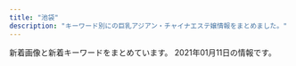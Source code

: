 ```yaml
---
title: "池袋"
description: "キーワード別にの巨乳アジアン・チャイナエステ嬢情報をまとめました。"
---
```


新着画像と新着キーワードをまとめています。
2021年01月11日の情報です。

<DmmAffiliateIns />
<KeywordTable
  shops={
    [
    {
        "station": "JR\u6c60\u888b\u99c5\u6771\u53e3",
        "name": "\u6e80\u8db3\u5802",
        "url": "http://es-manzokudou.com/",
        "img_links": [
            "http://es-manzokudou.com/uploads/c92c85411d427aeda4e82379f413bfc5.jpg",
            "http://es-manzokudou.com/images/index_05.jpg",
            "http://es-manzokudou.com/images/index_13.jpg",
            "http://es-manzokudou.com/uploads/7b043aa15c9a9920550a2b92ec6be546.jpg",
            "http://es-manzokudou.com/uploads/6d01aeb80d9d599f91829439c8d1cce9.jpg",
            "http://es-manzokudou.com/uploads/7284e4ffc051cbb8c074a8c30390ce68.jpg",
            "http://es-manzokudou.com/uploads/62c2e989f1be95fc8e01be85b464d514.jpg",
            "http://es-manzokudou.com/uploads/1e5aff376576a255098bc7597386a028.jpg",
            "http://es-manzokudou.com/images/info_05.png",
            "http://es-manzokudou.com/uploads/848e0db3804d1d3c823537204d67f5aa.jpg",
            "http://es-manzokudou.com/uploads/0b1795e88117182a477ab05f88143541.jpg",
            "http://es-manzokudou.com/images/index_31.jpg",
            "http://es-manzokudou.com/uploads/200f500725d3f15233d981ad9b5e6b9a.jpg",
            "http://es-manzokudou.com/uploads/e0558d7d118d3983ed620237423a6a17.jpg",
            "http://es-manzokudou.com/images/service_10.jpg",
            "http://es-manzokudou.com/uploads/d89fe15ae91cbe6757df76651ba2bafb.jpg",
            "http://es-manzokudou.com/images/service_09.jpg",
            "http://es-manzokudou.com/images/index_30.jpg",
            "http://es-manzokudou.com/images/interior_10.jpg",
            "http://es-manzokudou.com/uploads/59a8a61377564fb64b48427e84e4243f.jpg",
            "http://es-manzokudou.com/images/index_15.jpg",
            "http://es-manzokudou.com/uploads/8ec0af3b4889c07ab76ccbed51b2b813.jpg",
            "http://es-manzokudou.com/uploads/13ab049cc45dea80b43d33b6b7108f00.jpg",
            "http://es-manzokudou.com/uploads/f66d763bd48ac5f51969e4311ac7af5c.jpg",
            "http://es-manzokudou.com/images/info_09.png",
            "http://es-manzokudou.com/images/index_02.jpg",
            "http://es-manzokudou.com/images/link_09.jpg",
            "http://es-manzokudou.com/images/index_07.jpg",
            "http://www.cmfm2.jp/images/over_thumb_l.png",
            "http://es-manzokudou.com/uploads/c7f77c3ead6ef13dab668a39ed78609c.jpg",
            "http://es-manzokudou.com/uploads/88aa8f906b0332cb40ad4429c8e7b758.jpg",
            "http://es-manzokudou.com/images/index_03.jpg",
            "http://es-manzokudou.com/images/index_24.jpg",
            "http://es-manzokudou.com/images/index_21.jpg",
            "http://es-manzokudou.com/images/index_27.jpg",
            "http://es-manzokudou.com/images/index_11.jpg",
            "http://es-manzokudou.com/images/index_28.jpg",
            "http://es-manzokudou.com/images/index_29.jpg",
            "http://es-manzokudou.com/images/index_04.jpg",
            "http://es-manzokudou.com/uploads/0d826c16062de1388c242e2f77eb7cd6.jpg",
            "http://es-manzokudou.com/images/info_02.png",
            "http://es-manzokudou.com/images/index_16.jpg",
            "http://es-manzokudou.com/uploads/efbc511fca65f9baeae51ee52426cc0e.jpg",
            "http://es-manzokudou.com/uploads/4638ddb6f986a671b148647ba616100a.jpg",
            "http://es-manzokudou.com/uploads/209ba11412c2c128b5dfbdb8cfef6faa.jpg",
            "http://es-manzokudou.com/images/index_22.jpg",
            "http://es-manzokudou.com/uploads/9f77b9b12f9cf11fcb013974ba368064.jpg",
            "http://es-manzokudou.com/uploads/ce9c20b274548d8d7fc88ffba3feb6b8.jpg",
            "http://es-manzokudou.com/images/index_17.jpg",
            "http://es-manzokudou.com/images/interior_09.jpg",
            "http://es-manzokudou.com/images/girls_11.jpg",
            "http://es-manzokudou.com/uploads/8a1fb58d0b110680c2356994ca8efb25.jpg",
            "http://es-manzokudou.com/images/girls_09.jpg",
            "http://es-manzokudou.com/uploads/d71f74498ca17396d022ba9a4df966f3.jpg",
            "http://es-manzokudou.com/uploads/0796672f7c59948334658998a3c55cdb.jpg",
            "http://es-manzokudou.com/uploads/6eeb47bf176bb33d310cc4b85e6877cd.jpg",
            "http://es-manzokudou.com/images/index_09.jpg",
            "http://es-manzokudou.com/uploads/e29aa67ee54566513e4e34114bfdc7b9.jpg",
            "http://es-manzokudou.com/images/info_01.png",
            "http://es-manzokudou.com/images/info_07.png",
            "http://es-manzokudou.com/uploads/36735dc9d436a790f344c57635a3a44f.jpg",
            "http://es-manzokudou.com/uploads/4a9bc6863322924a09070162269c7415.jpg",
            "http://es-manzokudou.com/uploads/33e3f16ac4ad0cce4991bcbf73f4ed57.jpg",
            "http://es-manzokudou.com/images/index_14.jpg",
            "http://es-manzokudou.com/uploads/b7f36d45469210b381ecb79a0e05a347.jpg",
            "http://es-manzokudou.com/images/index_08.jpg",
            "http://es-manzokudou.com/uploads/356177edff3d3b7efc4a77022debc8aa.jpg",
            "http://es-manzokudou.com/uploads/d0fdd8f6b16eaf7d5013c7d285fed2e3.jpg",
            "http://es-manzokudou.com/uploads/40fc21d31595f51aaf89793b1f68617b.jpg",
            "http://es-manzokudou.com/uploads/801bf12e5eb5d7775a0d06c4314059a8.jpg",
            "http://es-manzokudou.com/images/index_06.jpg",
            "http://es-manzokudou.com/images/index_19.jpg",
            "http://es-manzokudou.com/uploads/b3126b220ec550d17cf3d4ceaa0d5f91.jpg",
            "http://es-manzokudou.com/images/index_01.jpg",
            "http://es-manzokudou.com/uploads/de54f16df04e0df8ae07ab990b8c9fd2.jpg",
            "http://es-manzokudou.com/uploads/dedff2c11ab7aaa841a9cf2747a8406c.jpg",
            "http://es-manzokudou.com/uploads/da9811a4171f2ec42d7c9a8567e79d8c.jpg",
            "http://es-manzokudou.com/images/index_23.jpg",
            "http://es-manzokudou.com/images/info_04.png",
            "http://es-manzokudou.com/uploads/275d5f397baa63db8424c86d5d6237cf.jpg"
        ],
        "keywords": {
            "87": 8,
            "86": 7,
            "88": 2,
            "C": 10,
            "84": 1,
            "D": 7
        }
    },
    {
        "url": "http://awakoku.net/",
        "img_links": [
            "http://awakoku.net/girls/nagisa2.jpg",
            "http://awakoku.net/girls/kana2.jpg",
            "http://awakoku.net/girls/ami1.jpg",
            "http://awakoku.net/girls/hana2.jpg",
            "http://awakoku.net/girls/hana1.jpg",
            "http://awakoku.net/girls/kana1.jpg",
            "http://awakoku.net/girls/mina1.jpg",
            "http://awakoku.net/girls/nana1.jpg",
            "http://awakoku.net/girls/yumi.jpg",
            "http://manpuku-web2.sakura.ne.jp/awakoku/image/header.jpg",
            "http://awakoku.net/girls/misaki1.jpg",
            "http://awakoku.net/girls/noimage.jpg",
            "http://awakoku.net/girls/mina2.jpg",
            "http://awakoku.net/girls/yuri2.jpg",
            "http://awakoku.net/girls/nagisa1.jpg",
            "http://awakoku.net/girls/yuri1.jpg",
            "http://awakoku.net/image/pickup.jpg",
            "http://awakoku.net/girls/misaki2.jpg",
            "http://awakoku.net/girls/nana2.jpg"
        ],
        "station": "JR\u6c60\u888b\u99c5\u897f\u53e3",
        "name": "\u30a2\u30ef\u56fd\u515a",
        "keywords": {
            "85": 2,
            "83": 3,
            "82": 1,
            "C": 19,
            "88": 1,
            "84": 2,
            "87": 1,
            "86": 1
        }
    },
    {
        "name": "\u6d17\u4f53\u30de\u30cb\u30a2",
        "img_links": [
            "http://manian-ikebukuro.com/img/news1.png",
            "http://manian-ikebukuro.com/image/cast/cast_63_1_s.jpg",
            "http://manian-ikebukuro.com/image/cast/cast_74_1_s.jpg",
            "http://manian-ikebukuro.com/image/cast/cast_77_1_l.jpg",
            "http://manian-ikebukuro.com/image/cast/cast_67_1_s.jpg",
            "http://manian-ikebukuro.com/image/cast/cast_47_1_s.jpg",
            "http://manian-ikebukuro.com/image/cast/cast_77_2_l.jpg",
            "http://manian-ikebukuro.com/image/cast/cast_70_2_l.jpg",
            "http://manian-ikebukuro.com/image/cast/cast_70_1_l.jpg",
            "http://manian-ikebukuro.com/image/cast/cast_64_2_l.jpg",
            "http://manian-ikebukuro.com/image/cast/cast_80_2_l.jpg",
            "http://manian-ikebukuro.com/img/news3.png",
            "http://manian-ikebukuro.com/image/cast/cast_75_2_l.jpg",
            "http://manian-ikebukuro.com/image/cast/cast_73_1_l.jpg",
            "http://manian-ikebukuro.com/image/cast/cast_6_1_s.jpg",
            "http://manian-ikebukuro.com/img/tel.png",
            "http://manian-ikebukuro.com/sp/img/tel.png",
            "http://manian-ikebukuro.com/img/pickupGirl.png",
            "http://manian-ikebukuro.com/image/cast/cast_64_1_s.jpg",
            "http://manian-ikebukuro.com/image/cast/cast_74_1_l.jpg",
            "http://manian-ikebukuro.com/img/bar_staff.png",
            "http://manian-ikebukuro.com/image/cast/cast_73_2_l.jpg",
            "http://manian-ikebukuro.com/image/cast/cast_2_1_l.jpg",
            "http://manian-ikebukuro.com/image/cast/cast_70_1_s.jpg",
            "http://manian-ikebukuro.com/image/cast/cast_75_1_l.jpg",
            "http://manian-ikebukuro.com/image/cast/cast_80_1_l.jpg",
            "http://manian-ikebukuro.com/image/cast/cast_47_1_l.jpg",
            "http://manian-ikebukuro.com/image/cast/cast_47_2_l.jpg",
            "http://manian-ikebukuro.com/img/header0.jpg",
            "http://manian-ikebukuro.com/image/cast/cast_68_2_l.jpg",
            "http://manian-ikebukuro.com/image/cast/cast_71_1_s.jpg",
            "http://manian-ikebukuro.com/img/bar_profile.png",
            "http://manian-ikebukuro.com/image/cast/cast_80_1_s.jpg",
            "http://manian-ikebukuro.com/image/cast/cast_74_2_l.jpg",
            "http://manian-ikebukuro.com/image/cast/cast_64_1_l.jpg",
            "http://manian-ikebukuro.com/image/cast/cast_2_2_l.jpg",
            "http://manian-ikebukuro.com/image/cast/no_image.jpg",
            "http://manian-ikebukuro.com/img/spSite.jpg",
            "http://manian-ikebukuro.com/image/cast/cast_69_1_s.jpg",
            "http://manian-ikebukuro.com/image/cast/cast_68_1_l.jpg",
            "http://manian-ikebukuro.com/img/QRcode.png",
            "http://manian-ikebukuro.com/image/cast/cast_68_1_s.jpg",
            "http://manian-ikebukuro.com/image/cast/10x10.jpg",
            "http://manian-ikebukuro.com/image/cast/cast_73_1_s.jpg",
            "http://manian-ikebukuro.com/img/line1.jpg",
            "http://manian-ikebukuro.com/image/cast/cast_75_1_s.jpg",
            "http://manian-ikebukuro.com/image/cast/cast_2_1_s.jpg",
            "http://manian-ikebukuro.com/image/cast/cast_77_1_s.jpg"
        ],
        "keywords": {},
        "station": "JR\u6c60\u888b\u99c5\u6771\u53e3",
        "url": "http://manian-ikebukuro.com/"
    },
    {
        "img_links": [
            "http://koi.este.work/b_girl.png",
            "http://koi.este.work/2/uploadimg/1565558725.jpg",
            "http://koi.este.work/top.jpg",
            "http://koi.este.work/t3.jpg",
            "http://koi.este.work/t1.jpg",
            "http://koi.este.work/2/uploadimg/1579481243.jpg",
            "http://koi.este.work/tennai4.jpg",
            "http://koi.este.work/mens-esthe.png",
            "http://momipara.jp/img/link/momi88.jpg",
            "http://koi.este.work/tennai3.jpg",
            "http://koi.este.work/2/uploadimg/1577672563.jpg",
            "http://koi.este.work/tennai2.jpg",
            "http://koi.este.work/2/uploadimg/1601879728.jpg",
            "http://koi.este.work/b_news.png",
            "http://koi.este.work/tennai.png",
            "http://koi.este.work/up_5_3_0.jpg"
        ],
        "name": "\u604b",
        "station": "JR\u6c60\u888b\u99c5\u897f\u53e3",
        "keywords": {
            "83": 21,
            "D": 21,
            "85": 7,
            "86": 7,
            "C": 14
        },
        "url": "http://koi.este.work/"
    },
    {
        "keywords": {
            "D": 21,
            "85": 12,
            "88": 6,
            "E": 1,
            "87": 7,
            "83": 3,
            "86": 8,
            "C": 47
        },
        "url": "https://www.aroma-angels.net/",
        "img_links": [
            "https://www.aroma-angels.net/images/ml_11_1_445.jpg",
            "http://www.aroma-angels.net/images/up_5_9_0.jpg",
            "https://www.aroma-angels.net/images/up_5_25_0.jpg",
            "https://www.aroma-angels.net/images/up_5_14_0.jpg",
            "https://www.aroma-angels.net/asset/img/spacer900x360.png",
            "https://www.aroma-angels.net/images/mc_1_1_1011.jpg",
            "http://www.aroma-angels.net/images/mt_10_1_144.jpg",
            "https://www.aroma-angels.net/images/mc_1_1_144.jpg",
            "https://www.aroma-angels.net/images/ml_11_1_1272.jpg",
            "https://www.aroma-angels.net/images/mt_10_1_505.jpg",
            "https://www.aroma-angels.net/images/up_5_27_0.jpg",
            "http://www.aroma-angels.net/asset/img/spacer900x360.png",
            "http://www.aroma-angels.net/asset/img/top2.jpg",
            "https://www.aroma-angels.net/images/up_5_5_0.jpg",
            "https://www.aroma-angels.net/images/ml_11_1_446.jpg",
            "https://www.aroma-angels.net/images/up_5_9_0.jpg",
            "https://www.aroma-angels.net/images/link/link_31.jpg",
            "https://www.aroma-angels.net/asset/img/spacer300x450.png",
            "https://www.aroma-angels.net/images/link/link_15.jpg",
            "http://www.aroma-angels.net/asset/img/spacer300x450.png",
            "https://www.aroma-angels.net/images/up_5_10_0.jpg",
            "https://www.aroma-angels.net/asset/img/top.jpg",
            "https://www.aroma-angels.net/images/mc_1_1_446.jpg",
            "http://www.aroma-angels.net/images/mt_10_1_508.jpg",
            "http://www.aroma-angels.net/images/up_5_5_0.jpg",
            "https://www.aroma-angels.net/images/mc_1_1_1092.jpg",
            "https://www.aroma-angels.net/asset/img/spacer_gallery.png",
            "https://www.aroma-angels.net/images/mc_1_1_2202.jpg",
            "https://www.aroma-angels.net/images/up_5_22_0.jpg",
            "https://www.aroma-angels.net/images/mc_1_1_105.jpg",
            "https://estama.jp/assets_new/default/pc/img/page/link/estama_200_40.png",
            "https://www.aroma-angels.net/images/mt_10_1_105.jpg",
            "https://www.aroma-angels.net/images/ml_11_1_506.jpg",
            "https://www.aroma-angels.net/images/up_5_7_0.jpg",
            "http://www.aroma-angels.net/images/mt_10_1_446.jpg",
            "http://www.aroma-angels.net/images/link/link_34.jpg",
            "http://www.aroma-angels.net/images/up_5_10_0.jpg",
            "https://www.aroma-angels.net/images/link/link_19.jpg",
            "https://www.aroma-angels.net/images/up_5_8_0.jpg",
            "https://www.aroma-angels.net/images/up_5_13_0.jpg",
            "https://www.aroma-angels.net/images/link/link_27.jpg",
            "http://www.aroma-angels.net/images/up_5_26_0.jpg",
            "http://www.aroma-angels.net/images/mt_10_1_105.jpg",
            "http://www.aroma-angels.net/images/link/link_15.jpg",
            "https://www.aroma-angels.net/images/ml_11_1_1285.jpg",
            "https://www.aroma-angels.net/images/ml_11_1_2202.jpg",
            "https://www.aroma-angels.net/images/ml_11_1_882.jpg",
            "https://www.aroma-angels.net/images/ml_11_1_425.jpg",
            "https://www.aroma-angels.net/images/up_5_11_0.jpeg",
            "https://www.aroma-angels.net/images/ml_11_1_1338.jpg",
            "https://www.aroma-angels.net/images/ml_11_1_314.jpg",
            "https://www.aroma-angels.net/images/up_5_15_0.jpg",
            "https://www.aroma-angels.net/images/ml_11_1_268.jpg",
            "https://www.aroma-angels.net/images/up_5_26_0.jpg",
            "https://www.aroma-angels.net/images/ml_11_1_105.jpg",
            "https://www.aroma-angels.net/images/ml_11_1_1698.jpeg",
            "http://www.aroma-angels.net/images/up_5_6_0.jpg",
            "https://www.aroma-angels.net/images/mc_1_2_144.jpg",
            "https://www.aroma-angels.net/images/mc_1_2_105.jpg",
            "http://www.aroma-angels.net/images/up_5_7_0.jpg",
            "http://www.aroma-angels.net/images/link/link_31.jpg",
            "https://www.aroma-angels.net/images/ml_11_1_508.jpg",
            "http://www.aroma-angels.net/images/up_5_22_0.jpg",
            "https://www.aroma-angels.net/images/ml_11_1_240.jpg",
            "http://www.aroma-angels.net/asset/img/top.jpg",
            "https://www.aroma-angels.net/images/ml_11_1_1011.jpg",
            "https://www.aroma-angels.net/images/link/link_34.jpg",
            "http://www.aroma-angels.net/images/up_5_8_0.jpg",
            "https://www.aroma-angels.net/images/mt_10_1_144.jpg",
            "https://www.aroma-angels.net/images/mt_10_1_508.jpg",
            "https://www.aroma-angels.net/images/mc_1_1_506.jpg",
            "https://www.aroma-angels.net/images/ml_11_1_241.jpg",
            "https://www.aroma-angels.net/images/mt_10_1_506.jpg",
            "http://www.aroma-angels.net/images/mt_10_1_506.jpg",
            "https://www.aroma-angels.net/images/mc_1_1_505.jpg",
            "https://www.aroma-angels.net/images/mc_1_1_882.jpg",
            "https://www.aroma-angels.net/images/ml_11_1_144.jpg",
            "https://www.aroma-angels.net/images/mt_10_1_446.jpg",
            "https://menlog.net/link/menlog20040.jpg",
            "https://www.aroma-angels.net/images/ml_11_1_960.jpg",
            "https://www.aroma-angels.net/images/mc_1_1_425.jpg",
            "https://www.aroma-angels.net/images/ml_11_1_239.jpg",
            "https://www.aroma-angels.net/images/ml_11_1_507.jpg",
            "http://www.aroma-angels.net/images/mt_10_1_505.jpg",
            "https://www.aroma-angels.net/images/up_5_6_0.jpg",
            "http://www.aroma-angels.net/images/up_5_27_0.jpg",
            "https://www.aroma-angels.net/images/up_5_17_0.jpg",
            "https://www.aroma-angels.net/images/up_5_12_0.jpg",
            "https://www.aroma-angels.net/images/mc_1_2_1092.jpg",
            "https://www.aroma-angels.net/images/ml_11_1_1411.jpg",
            "http://www.aroma-angels.net/images/up_5_23_0.jpg",
            "https://www.aroma-angels.net/asset/img/top2.jpg",
            "https://www.aroma-angels.net/images/ml_11_1_208.jpg",
            "https://www.aroma-angels.net/images/ml_11_1_1092.jpg",
            "https://www.aroma-angels.net/images/up_5_18_0.jpg",
            "http://www.aroma-angels.net/images/up_5_17_0.jpg",
            "https://www.aroma-angels.net/images/mc_1_1_1272.jpg",
            "https://www.aroma-angels.net/images/mc_1_1_508.jpg",
            "https://www.aroma-angels.net/images/ml_11_1_1064.jpg",
            "https://www.aroma-angels.net/images/ml_11_1_505.jpg",
            "https://www.aroma-angels.net/images/up_5_23_0.jpg",
            "http://www.aroma-angels.net/images/link/link_27.jpg",
            "https://www.aroma-angels.net/images/up_5_19_0.jpg",
            "http://www.aroma-angels.net/images/up_5_25_0.jpg"
        ],
        "station": "JR\u6c60\u888b\u99c5\u897f\u53e3",
        "name": "AromaAngels\uff5e\u6c60\u888b\u30a2\u30ed\u30de\u30a8\u30f3\u30b8\u30a7\u30eb\u30ba\uff5e"
    },
    {
        "img_links": [
            "http://tsukinokoi.com/img/staff/148256052554824000.jpg",
            "http://tsukinokoi.com/img/staff/144652745411466600.jpg",
            "http://tsukinokoi.com/img/staff/148586605226742500.jpg",
            "http://tsukinokoi.com/images/bar_top.png",
            "http://tsukinokoi.com/img/staff/148073918839938900.jpg",
            "http://tsukinokoi.com/images/news1.png",
            "http://tsukinokoi.com/images/pickupGirl2014.png",
            "http://tsukinokoi.com/img/staff/153079932824200700.jpg",
            "http://tsukinokoi.com/images/event/2020/m01.png",
            "http://tsukinokoi.com/img/staff/151584629124140300.jpg",
            "http://tsukinokoi.com/images/news3.png",
            "http://tsukinokoi.com/img/staff/154673852166026500.jpg",
            "http://tsukinokoi.com/images/bar_gallery.png",
            "http://tsukinokoi.com/img/staff/155204782386136400.jpg",
            "http://tsukinokoi.com/img/staff/152008703796356600.jpg",
            "http://tsukinokoi.com/img/staff/160622584020640000.jpg",
            "http://tsukinokoi.com/img/staff/142919725579809100.png",
            "http://tsukinokoi.com/img/staff/155818741107218300.jpg",
            "http://tsukinokoi.com/images/QRcode.png",
            "http://tsukinokoi.com/img/staff/148586605222864500.jpg",
            "http://tsukinokoi.com/images/bar_staff.png",
            "http://tsukinokoi.com/img/staff/155611310658540500.jpg"
        ],
        "name": "\u6708\u306e\u604b",
        "station": "JR\u6c60\u888b\u99c5\u897f\u53e3",
        "keywords": {
            "\u30bb\u30af\u30b7\u30fc": 1
        },
        "url": "http://tsukinokoi.com/"
    },
    {
        "url": "http://esthe-treat.com/",
        "img_links": [
            "http://esthe-treat.com/img/info.jpg",
            "http://esthe-treat.com/img/botton.jpg",
            "http://esthe-treat.com/img/t-a.jpg",
            "http://esthe-treat.com/staff/rena/01.jpg",
            "http://esthe-treat.com/img/sys2.png",
            "http://esthe-treat.com/staff/yuyu/01.jpg",
            "http://esthe-treat.com/staff/ami/01.jpg",
            "http://esthe-treat.com/img/add.jpg",
            "http://esthe-treat.com/img/cam.jpg",
            "http://esthe-treat.com/img/pc.jpg",
            "http://esthe-treat.com/img/t-s.jpg",
            "http://esthe-treat.com/img/t-o.jpg",
            "http://esthe-treat.com/staff/mari/01.jpg",
            "http://esthe-treat.com/img/pic.jpg",
            "http://esthe-treat.com/img/sysetc.png",
            "http://esthe-treat.com/img/tit.jpg",
            "http://esthe-treat.com/img/t-r.jpg",
            "http://esthe-treat.com/img/adrs.jpg",
            "http://esthe-treat.com/staff/natumi/01.jpg",
            "http://esthe-treat.com/img/sys1.png",
            "http://esthe-treat.com/img/tel.jpg",
            "http://esthe-treat.com/img/t-t.jpg"
        ],
        "name": "\u53f0\u6e7e\u5e78\u904b\u30ea\u30e9\u30af\u30bc\u30fc\u30b7\u30e7\u30f3",
        "station": "JR\u6c60\u888b\u99c5\u897f\u53e3",
        "keywords": {}
    },
    {
        "name": "\u767d\u3044\u604b\u4eba",
        "station": "JR\u6c60\u888b\u99c5\u897f\u53e3",
        "img_links": [
            "http://whitelover.jpest.net/uploads//sites/32/2020/12/g3-1.jpg",
            "http://whitelover.jpest.net/uploads//sites/32/2020/12/g3.jpg",
            "http://whitelover.jpest.net/uploads//sites/32/2020/11/01-1.png",
            "http://whitelover.jpest.net/uploads//sites/32/2020/11/g1.jpg",
            "http://whitelover.jpest.net/uploads//sites/32/2020/11/g12.jpg",
            "http://whitelover.jpest.net/uploads//sites/32/2020/12/g2-1.jpg",
            "http://whitelover.jpest.net/uploads//sites/32/elementor/thumbs/g3-p102oodpq6i8y95eqf4j60ctgfc70szs7days1nb9s.jpg",
            "http://whitelover.jpest.net/uploads//sites/32/2020/12/g2.jpg",
            "http://whitelover.jpest.net/uploads//sites/32/2020/12/g1.jpg",
            "http://whitelover.jpest.net/uploads//sites/32/2021/01/g3.jpg",
            "http://whitelover.jpest.net/uploads//sites/32/2020/11/02-1.png"
        ],
        "url": "http://whitelover.jpest.net/",
        "keywords": {}
    },
    {
        "img_links": [
            "http://suiteroom.este88.com/images/mika1.jpg",
            "http://suiteroom.este88.com/images/ai1.jpg",
            "http://suiteroom.este88.com/images/topinfo.png",
            "http://suiteroom.este88.com/images/koko1.jpg",
            "http://suiteroom.este88.com/images/yuki1.jpg",
            "http://suiteroom.este88.com/images/kina1.jpg",
            "http://suiteroom.este88.com/images/sp03.jpg",
            "http://suiteroom.este88.com/images/therapist-bar.png",
            "http://suiteroom.este88.com/images/mai1.jpg",
            "http://suiteroom.este88.com/images/nana1.jpg",
            "http://suiteroom.este88.com/images/sp01.jpg",
            "http://suiteroom.este88.com/images/sp02.jpg",
            "http://suiteroom.este88.com/images/yumi1.jpg",
            "http://suiteroom.este88.com/images/topnews.png",
            "http://suiteroom.este88.com/images/top-kpbar.png",
            "http://suiteroom.este88.com/images/topbar.png",
            "http://suiteroom.este88.com/images/yuri1.jpg",
            "http://suiteroom.este88.com/images/riri1.jpg"
        ],
        "url": "http://suiteroom.este88.com/",
        "keywords": {},
        "station": "JR\u6c60\u888b\u99c5\u897f\u53e3",
        "name": "For You"
    },
    {
        "url": "http://monaliza.xyz/",
        "station": "JR\u6c60\u888b\u99c5\u897f\u53e3",
        "keywords": {
            "C": 8
        },
        "name": "MONA\u30fbLIZA \u30e2\u30ca\u30fb\u30ea\u30b6",
        "img_links": [
            "http://monaliza.xyz/images/g6.jpg",
            "http://monaliza.xyz/images/g4.jpg",
            "http://monaliza.xyz/images/gallery_image01b.jpg",
            "http://monaliza.xyz/images/index_c3.jpg",
            "http://monaliza.xyz/images/top.jpg",
            "http://monaliza.xyz/images/aoyi.jpg",
            "http://monaliza.xyz/images/r03.jpg",
            "http://monaliza.xyz/images/r04.jpg",
            "http://monaliza.xyz/images/mobile.jpg",
            "http://monaliza.xyz/images/index_c2.jpg",
            "http://monaliza.xyz/images/r01.jpg",
            "http://monaliza.xyz/images/index_c1.jpg",
            "http://monaliza.xyz/images/yuki.jpg",
            "http://monaliza.xyz/images/g7.jpg",
            "http://monaliza.xyz/images/r02.jpg"
        ]
    },
    {
        "station": "JR\u6c60\u888b\u99c5\u897f\u53e3(\u5317)",
        "img_links": [
            "https://www.relax-es.net/img/uploadfile/imgpc01601942142.jpg",
            "https://www.relax-es.net/img/uploadfile/imgpc01601602970.jpg",
            "https://www.relax-es.net/img/s/area01.png",
            "https://www.relax-es.net/img/uploadfile/img_1601600707.jpg",
            "https://www.relax-es.net/img/num2.png",
            "https://www.relax-es.net/w200-p300/img/uploadfile/imgpc01601942165.jpg",
            "https://www.relax-es.net/w160-p400/img/uploadfile/imgpc01601602016.jpg",
            "https://www.relax-es.net/img/uploadfile/imgpc01608535915.jpg",
            "https://www.relax-es.net/w160-p400/img/uploadfile/imgpc01608535915.jpg",
            "https://www.relax-es.net/img/num5.png",
            "https://www.relax-es.net/img/num3.png",
            "https://www.relax-es.net/w200-p300/img/uploadfile/imgpc01601942123.jpg",
            "https://www.relax-es.net/w300-p200/img/uploadfile/imgpc01601601781.jpg",
            "https://www.relax-es.net/w200-p80/img/uploadfile/imgpc01601601975.jpg",
            "https://www.relax-es.net/img/uploadfile/imgpc01601602676.jpg",
            "https://www.relax-es.net/w200-p300/img/uploadfile/imgpc01601601781.jpg",
            "https://www.relax-es.net/img/num4.png",
            "https://www.relax-es.net/img/shop.jpg",
            "https://www.relax-es.net/img/bana03.jpg",
            "https://www.relax-es.net/w90-p90/img/uploadfile/imgpc01608535826.jpg",
            "https://www.relax-es.net/w200-p300/img/uploadfile/imgpc01601602188.jpg",
            "https://www.relax-es.net/w90-p90/img/uploadfile/imgpc01601602890.jpg",
            "https://www.relax-es.net/img/uploadfile/imgpc01601602326.jpg",
            "https://www.relax-es.net/img/uploadfile/imgpc01601602403.jpg",
            "https://www.relax-es.net/w160-p400/img/uploadfile/imgpc01601601975.jpg",
            "https://www.relax-es.net/img/uploadfile/imgpc01601602443.jpg",
            "https://www.relax-es.net/img/uploadfile/imgpc01608535826.jpg",
            "https://www.relax-es.net/w160-p400/img/uploadfile/imgpc01601942165.jpg",
            "https://www.relax-es.net/w200-p300/img/uploadfile/imgpc01601602443.jpg",
            "https://www.relax-es.net/w160-p400/img/uploadfile/imgpc01601602403.jpg",
            "https://www.relax-es.net/img/uploadfile/imgpc01601601975.jpg",
            "https://www.relax-es.net/w160-p400/img/uploadfile/imgpc01601602269.jpg",
            "https://www.relax-es.net/w160-p400/img/uploadfile/imgpc01601602326.jpg",
            "https://www.relax-es.net/img/uploadfile/imgpc01601942165.jpg",
            "https://www.relax-es.net/img/bana10.jpg",
            "https://www.relax-es.net/w160-p400/img/uploadfile/imgpc01601602443.jpg",
            "https://www.relax-es.net/img/uploadfile/imgpc01601603008.jpg",
            "https://www.relax-es.net/w300-p200/img/uploadfile/imgpc01601601975.jpg",
            "https://www.relax-es.net/w160-p400/img/uploadfile/imgpc01601942105.jpg",
            "https://www.relax-es.net/w90-p90/img/uploadfile/imgpc01601602970.jpg",
            "https://www.relax-es.net/img/uploadfile/imgpc01601601781.jpg",
            "https://www.relax-es.net/w160-p400/img/uploadfile/imgpc01608535716.jpg",
            "https://www.relax-es.net/img/s/area03.png",
            "https://www.relax-es.net/img/uploadfile/imgpc01601942092.jpg",
            "https://www.relax-es.net/w160-p400/img/uploadfile/imgpc01601602890.jpg",
            "https://www.relax-es.net/img/uploadfile/imgpc01601602269.jpg",
            "https://www.relax-es.net/img/s/area05.png",
            "https://www.relax-es.net/img/uploadfile/imgpc01601602761.jpg",
            "https://www.relax-es.net/img/uploadfile/imgpc01601602016.jpg",
            "https://www.relax-es.net/img/kantan.jpg",
            "https://www.relax-es.net/img/num1.png",
            "https://www.relax-es.net/w200-p300/img/uploadfile/imgpc01601602269.jpg",
            "https://www.relax-es.net/img/s/area04.png",
            "https://www.relax-es.net/w160-p400/img/uploadfile/imgpc01601601781.jpg",
            "https://www.relax-es.net/img/bana07.jpg",
            "https://www.relax-es.net/w160-p400/img/uploadfile/imgpc01601602188.jpg",
            "https://www.relax-es.net/w90-p90/img/uploadfile/imgpc01601603008.jpg",
            "https://www.relax-es.net/w90-p90/img/uploadfile/imgpc01608535716.jpg",
            "https://www.relax-es.net/img/bana04.jpg",
            "https://www.relax-es.net/img/uploadfile/imgpc01608535783.jpg",
            "https://www.relax-es.net/img/uploadfile/imgpc01601602890.jpg",
            "https://www.relax-es.net/w160-p400/img/uploadfile/imgpc01601602761.jpg",
            "https://www.relax-es.net/img/s/area02.png",
            "https://www.relax-es.net/w160-p400/img/uploadfile/imgpc01601942142.jpg",
            "https://www.relax-es.net/img/uploadfile/imgpc01601942123.jpg",
            "https://www.relax-es.net/img/uploadfile/imgpc01601942105.jpg",
            "https://www.relax-es.net/img/uploadfile/1601603998.png",
            "https://www.relax-es.net/img/s/area06.png",
            "https://www.relax-es.net/w160-p400/img/uploadfile/imgpc01601942123.jpg",
            "https://www.relax-es.net/img/bana02.jpg",
            "https://www.relax-es.net/w160-p400/img/uploadfile/imgpc01608535826.jpg",
            "https://www.relax-es.net/img/area.jpg",
            "https://www.relax-es.net/w160-p400/img/uploadfile/imgpc01601602676.jpg",
            "https://www.relax-es.net/w160-p400/img/uploadfile/imgpc01608535783.jpg",
            "https://www.relax-es.net/img/uploadfile/imgpc01601602188.jpg",
            "https://www.relax-es.net/img/icon/new.png",
            "https://www.relax-es.net/w90-p90/img/uploadfile/imgpc01608535783.jpg",
            "https://www.relax-es.net/img/uploadfile/imgpc01608535716.jpg",
            "https://www.relax-es.net/img/syscard.png",
            "https://www.relax-es.net/w160-p400/img/uploadfile/imgpc01601942092.jpg",
            "https://www.relax-es.net/w160-p400/img/uploadfile/imgpc01601603008.jpg",
            "https://www.relax-es.net/img/companioncoment.png",
            "https://www.relax-es.net/w200-p300/img/uploadfile/imgpc01608535783.jpg",
            "https://www.relax-es.net/img/bana01.jpg",
            "https://www.relax-es.net/img/bana05.jpg",
            "https://www.relax-es.net/img/uploadfile/img_1601600792.jpg",
            "https://www.relax-es.net/w160-p400/img/uploadfile/imgpc01601602970.jpg",
            "https://www.relax-es.net/w200-p300/img/uploadfile/imgpc01601601975.jpg"
        ],
        "keywords": {
            "F": 41,
            "87": 25,
            "E": 84,
            "C": 33,
            "89": 65,
            "90": 16,
            "D": 61,
            "88": 81
        },
        "name": "New RELAX TIME",
        "url": "https://www.relax-es.net/"
    },
    {
        "keywords": {
            "C": 18,
            "80": 2,
            "84": 4,
            "83": 2,
            "D": 2
        },
        "url": "http://mangetsudou.tyo.cm/",
        "name": "\u6e80\u6708\u5802",
        "img_links": [
            "http://mangetsudou.tyo.cm/images/room6.jpg",
            "http://mangetsudou.tyo.cm/photos/sites/90/2019/12/2019122604250975.jpg",
            "http://mangetsudou.tyo.cm/images/room5.jpg",
            "http://mangetsudou.tyo.cm/images/pick.jpg",
            "http://mangetsudou.tyo.cm/images/news1.jpg",
            "http://mangetsudou.tyo.cm/images/news3.jpg",
            "http://mangetsudou.tyo.cm/images/s_staff.jpg",
            "http://mangetsudou.tyo.cm/images/top.jpg",
            "http://mangetsudou.tyo.cm/images/room4.jpg",
            "http://mangetsudou.tyo.cm/images/room3.jpg",
            "http://mangetsudou.tyo.cm/photos/sites/90/2019/12/2019122604555915.jpg",
            "http://mangetsudou.tyo.cm/images/mobile.jpg",
            "http://mangetsudou.tyo.cm/photos/sites/90/2019/12/2019122604283512.jpg",
            "http://mangetsudou.tyo.cm/images/s_link.jpg",
            "http://mangetsudou.tyo.cm/images/room1.jpg",
            "http://mangetsudou.tyo.cm/images/news.jpg",
            "http://mangetsudou.tyo.cm/images/room2.jpg",
            "http://mangetsudou.tyo.cm/photos/sites/90/2019/12/2019122604250927.jpg"
        ],
        "station": "JR\u6c60\u888b\u99c5\u897f\u53e3"
    },
    {
        "station": "JR\u6c60\u888b\u99c5\u6771\u53e3",
        "keywords": {
            "E": 6,
            "C": 13,
            "86": 6,
            "D": 24,
            "87": 18,
            "85": 6
        },
        "img_links": [
            "http://iris.iest.info/photos/sites/94/2020/12/202012060604323.jpg",
            "http://iris.iest.info/photos/sites/94/2020/12/2020120606003039.jpg",
            "http://iris.iest.info/images/room4.jpg",
            "http://iris.iest.info/images/info.jpg",
            "http://iris.iest.info/images/s_news.png",
            "http://iris.iest.info/photos/sites/94/2020/12/2020120606002961.jpg",
            "http://iris.iest.info/images/mobile.jpg",
            "http://iris.iest.info/images/s_staff.png",
            "http://iris.iest.info/photos/sites/94/2020/12/2020120606002910.jpg",
            "http://iris.iest.info/images/s_pick.png",
            "http://iris.iest.info/images/room1.jpg",
            "http://iris.iest.info/images/room2.jpg",
            "http://iris.iest.info/images/room3.jpg",
            "http://iris.iest.info/photos/sites/94/2020/12/2020120606092378.jpg",
            "http://iris.iest.info/images/s_link.png",
            "http://iris.iest.info/photos/sites/94/2020/12/2020120606003195.jpg",
            "http://iris.iest.info/images/top.png"
        ],
        "url": "http://iris.iest.info/",
        "name": "\u30b9\u30de\u30a4\u30eb"
    },
    {
        "station": "JR\u6c60\u888b\u99c5\u897f\u53e3(\u5317)",
        "img_links": [
            "http://es-hana.work/img/yui1.jpg",
            "http://es-hana.work/images/interior_t.jpg",
            "http://es-hana.work/img/haruka1.jpg",
            "http://es-hana.work/img/nana1.jpg",
            "http://es-hana.work/images/5.jpg",
            "http://es-hana.work/images/7.jpg",
            "http://es-hana.work/images/news.jpg",
            "http://es-hana.work/staff/ai.jpg",
            "http://es-hana.work/images/8.jpg",
            "http://es-hana.work/images/int.jpg",
            "http://es-hana.work/staff/yuna.jpg",
            "http://es-hana.work/staff/haruka.jpg",
            "http://es-hana.work/images/3.jpg",
            "http://es-hana.work/img/ai1.jpg",
            "http://es-hana.work/staff/nana.jpg",
            "http://es-hana.work/img/rina1.jpg",
            "http://es-hana.work/images/ac2.jpg",
            "http://es-hana.work/staff/yui.jpg",
            "http://es-hana.work/images/tg.jpg",
            "http://es-hana.work/images/staff_t.jpg",
            "http://es-hana.work/images/2.jpg",
            "http://es-hana.work/img/miki1.jpg",
            "http://es-hana.work/images/sys1.jpg",
            "http://es-hana.work/staff/miki.jpg",
            "http://es-hana.work/images/line.jpg",
            "http://es-hana.work/staff/rina.jpg",
            "http://es-hana.work/images/sys2.jpg",
            "http://es-hana.work/images/1.jpg",
            "http://es-hana.work/images/6.jpg",
            "http://es-hana.work/images/ac1.jpg",
            "http://es-hana.work/images/head.jpg",
            "http://es-hana.work/img/aya1.jpg",
            "http://es-hana.work/staff/aya.jpg"
        ],
        "keywords": {},
        "url": "http://es-hana.work/",
        "name": "\u82b1\u6c34\u6728"
    },
    {
        "station": "JR\u6c60\u888b\u99c5\u897f\u53e3(\u5317)",
        "url": "http://www.i-rlx.info/",
        "img_links": [
            "http://www.i-rlx.info/images/upload/3a57edcf235cfd8e.jpg",
            "http://www.i-rlx.info/images/upload/22c78aefa047b678.jpg",
            "http://www.i-rlx.info/images/upload/4d0e657eefdddf42.jpg",
            "http://www.i-rlx.info/images/index_33.jpg",
            "http://www.i-rlx.info/images/upload/thumb/5f15caf7f272770f.jpg",
            "http://www.i-rlx.info/images/upload/7b4c8b9d49e714ee.jpg",
            "http://www.i-rlx.info/images/upload/549fe7e03db1e8fc.jpg",
            "http://www.i-rlx.info/images/index_11.jpg",
            "http://www.i-rlx.info/images/upload/0192d005c5f424ba.jpg",
            "http://www.i-rlx.info/images/index_04.jpg",
            "http://www.i-rlx.info/i/room/r03.jpg",
            "http://www.i-rlx.info/images/upload/ac8e7ec3ac179feb.jpg",
            "http://www.i-rlx.info/images/03.jpg",
            "http://www.i-rlx.info/i/girl/03.jpg",
            "http://www.i-rlx.info/images/upload/bb2bfea87a6127cc.jpg",
            "http://www.i-rlx.info/images/upload/thumb/3a57edcf235cfd8e.jpg",
            "http://www.i-rlx.info/images/sub_21.jpg",
            "http://www.i-rlx.info/images/upload/thumb/ac8e7ec3ac179feb.jpg",
            "http://www.i-rlx.info/images/index_12.jpg",
            "http://www.i-rlx.info/girl/02.jpg",
            "http://www.i-rlx.info/images/upload/19b76df66faf0b12.jpg",
            "http://www.i-rlx.info/images/upload/thumb/95e8548329763630.jpg",
            "http://www.i-rlx.info/images/index_09.jpg",
            "http://www.i-rlx.info/images/index_28.jpg",
            "http://www.i-rlx.info/i/girl/04.jpg",
            "http://www.i-rlx.info/images/index_08.jpg",
            "http://www.i-rlx.info/images/index_18.jpg",
            "http://www.i-rlx.info/images/upload/thumb/549fe7e03db1e8fc.jpg",
            "http://www.i-rlx.info/images/index_20.jpg",
            "http://www.i-rlx.info/images/index_37.jpg",
            "http://www.i-rlx.info/images/index_03.jpg",
            "http://www.i-rlx.info/images/index_39.jpg",
            "http://www.i-rlx.info/images/upload/d9467bde93e01a59.jpg",
            "http://www.i-rlx.info/images/index_30.jpg",
            "http://www.i-rlx.info/images/upload/thumb/7b4c8b9d49e714ee.jpg",
            "http://www.i-rlx.info/images/index_22.jpg",
            "http://www.i-rlx.info/i/girl/02.jpg",
            "http://www.i-rlx.info/i/girl/01.jpg",
            "http://www.i-rlx.info/images/index_34.jpg",
            "http://www.i-rlx.info/images/upload/5f15caf7f272770f.jpg",
            "http://www.i-rlx.info/images/upload/thumb/22c78aefa047b678.jpg",
            "http://www.i-rlx.info/images/index_14.jpg",
            "http://www.i-rlx.info/images/index_13.jpg",
            "http://www.i-rlx.info/images/index_23.jpg",
            "http://www.i-rlx.info/images/index_35_01.jpg",
            "http://www.i-rlx.info/images/index_27.jpg",
            "http://www.i-rlx.info/images/index_02.jpg",
            "http://www.i-rlx.info/images/index_24.jpg",
            "http://www.i-rlx.info/images/upload/thumb/bb8a47bc98c64e87.jpg",
            "http://www.i-rlx.info/girl/01.jpg",
            "http://www.i-rlx.info/images/index_31.jpg",
            "http://www.i-rlx.info/girl/06.jpg",
            "http://www.i-rlx.info/images/upload/thumb/9e42414005a99f48.jpg",
            "http://www.i-rlx.info/images/upload/thumb/dc8f1b616e622b2a.jpg",
            "http://www.i-rlx.info/girl/05.jpg",
            "http://www.i-rlx.info/images/index_36.jpg",
            "http://www.i-rlx.info/images/index_06.jpg",
            "http://www.i-rlx.info/images/index_26.jpg",
            "http://www.i-rlx.info/girl/07.jpg",
            "http://www.i-rlx.info/images/index_10.jpg",
            "http://www.i-rlx.info/images/upload/thumb/0192d005c5f424ba.jpg",
            "http://www.i-rlx.info/images/upload/eeb5d9caa554018e.jpg",
            "http://www.i-rlx.info/images/info.jpg",
            "http://www.i-rlx.info/images/index_07.jpg",
            "http://www.i-rlx.info/images/index_29.jpg",
            "http://www.i-rlx.info/images/upload/bb8a47bc98c64e87.jpg",
            "http://www.i-rlx.info/images/upload/thumb/b0bbe23232bed8aa.jpg",
            "http://www.i-rlx.info/i/room/r02.jpg",
            "http://www.i-rlx.info/images/index_01.jpg",
            "http://www.i-rlx.info/images/index_21.jpg",
            "http://www.i-rlx.info/images/upload/9e42414005a99f48.jpg",
            "http://www.i-rlx.info/images/sub_18.jpg",
            "http://www.i-rlx.info/images/staff_16.jpg",
            "http://www.i-rlx.info/images/upload/b0bbe23232bed8aa.jpg",
            "http://www.i-rlx.info/i/room/r04.jpg",
            "http://www.i-rlx.info/images/index_17.jpg",
            "http://www.i-rlx.info/images/upload/95e8548329763630.jpg",
            "http://www.i-rlx.info/images/upload/thumb/eeb5d9caa554018e.jpg",
            "http://www.i-rlx.info/images/upload/7d800b2f3fde617b.jpg",
            "http://www.i-rlx.info/images/rec_16.jpg",
            "http://www.i-rlx.info/images/upload/thumb/d9467bde93e01a59.jpg",
            "http://www.i-rlx.info/images/upload/thumb/7d800b2f3fde617b.jpg",
            "http://www.i-rlx.info/girl/04.jpg",
            "http://www.i-rlx.info/images/upload/thumb/bb2bfea87a6127cc.jpg",
            "http://www.i-rlx.info/i/room/r01.jpg",
            "http://www.i-rlx.info/images/upload/thumb/19b76df66faf0b12.jpg",
            "http://www.i-rlx.info/images/index_19.jpg",
            "http://www.i-rlx.info/images/upload/thumb/4d0e657eefdddf42.jpg",
            "http://www.i-rlx.info/images/upload/dc8f1b616e622b2a.jpg",
            "http://www.i-rlx.info/i/girl/05.jpg",
            "http://www.i-rlx.info/girl/017.jpg",
            "http://www.i-rlx.info/images/info_16.jpg",
            "http://www.i-rlx.info/images/rec.jpg",
            "http://www.i-rlx.info/girl/08.jpg",
            "http://www.i-rlx.info/images/upload/bc0752fe4e53b8c6.jpg",
            "http://www.i-rlx.info/girl/018.jpg",
            "http://www.i-rlx.info/images/upload/thumb/bc0752fe4e53b8c6.jpg",
            "http://www.i-rlx.info/images/index_15.jpg"
        ],
        "keywords": {
            "86": 2,
            "88": 1,
            "87": 1,
            "85": 10,
            "C": 20,
            "E": 1,
            "82": 2,
            "D": 4,
            "89": 3
        },
        "name": "\u30b7\u30e3\u30fc\u30ed\u30c3\u30c8\u59eb"
    },
    {
        "img_links": [
            "http://hanamizuki.jpn.cm/images/room2.jpg",
            "http://hanamizuki.jpn.cm/images/room1.jpg",
            "http://hanamizuki.jpn.cm/images/s_staff.png",
            "http://hanamizuki.jpn.cm/photos/sites/43/2017/11/2017110204162215.jpg",
            "http://hanamizuki.jpn.cm/images/room3.jpg",
            "http://hanamizuki.jpn.cm/photos/sites/43/2017/11/2017110204161468.jpg",
            "http://hanamizuki.jpn.cm/images/mobile.png",
            "http://hanamizuki.jpn.cm/photos/sites/43/2019/12/2019122511054178.jpg",
            "http://hanamizuki.jpn.cm/images/s_news.png",
            "http://hanamizuki.jpn.cm/images/room4.jpg",
            "http://hanamizuki.jpn.cm/images/nbj2.jpg",
            "http://hanamizuki.jpn.cm/photos/sites/43/2019/12/2019122511054726.jpg",
            "http://hanamizuki.jpn.cm/images/top.png",
            "http://hanamizuki.jpn.cm/images/s_link.png"
        ],
        "url": "http://hanamizuki.jpn.cm/",
        "station": "JR\u6c60\u888b\u99c5\u6771\u53e3",
        "name": "\u6c34\u6728\u82b1",
        "keywords": {
            "95": 1,
            "88": 1,
            "H": 2
        }
    },
    {
        "name": "\u30a2\u30ed\u30de\u30ed\u30de\u30f3\u30b9",
        "station": "JR\u6c60\u888b\u99c5\u897f\u53e3",
        "url": "http://salon-arm.com/",
        "img_links": [
            "http://salon-arm.com/staff/saya/01.jpg",
            "http://salon-arm.com/i/files/homeimg.jpg",
            "http://salon-arm.com/staff/ai/01mb.jpg",
            "http://salon-arm.com/img/ttl_tnew.png",
            "http://salon-arm.com/staff/kaori/01.jpg",
            "http://salon-arm.com/staff/rika/01mb.jpg",
            "http://salon-arm.com/staff/ichigo/01.jpg",
            "http://salon-arm.com/img/ttl_staff.png",
            "http://salon-arm.com/staff/ai/01.jpg",
            "http://salon-arm.com/staff/nana/01mb.jpg",
            "http://salon-arm.com/img/att.jpg",
            "http://salon-arm.com/staff/midori/01.jpg",
            "http://salon-arm.com/img/ttl_mobile.png",
            "http://salon-arm.com/staff/nana/01.jpg",
            "http://salon-arm.com/staff/kaori/01mb.jpg",
            "http://salon-arm.com/pic/head.png",
            "http://salon-arm.com/img/ttl_line.png",
            "http://salon-arm.com/staff/reina/01mb.jpg",
            "http://salon-arm.com/staff/ringo/01.jpg",
            "http://salon-arm.com/staff/mai/01.jpg",
            "http://salon-arm.com/pic/top.png",
            "http://salon-arm.com/staff/emi/01mb.jpg",
            "http://salon-arm.com/staff/midori/01mb.jpg",
            "http://salon-arm.com/staff/yuuka/01mb.jpg",
            "http://salon-arm.com/staff/yuuka/01.jpg",
            "http://salon-arm.com/staff/ichigo/01mb.jpg",
            "http://salon-arm.com/staff/emi/01.jpg",
            "http://salon-arm.com/staff/ringo/01mb.jpg",
            "http://salon-arm.com/staff/rika/01.jpg",
            "http://salon-arm.com/staff/saya/01mb.jpg",
            "http://salon-arm.com/img/ttl_concept.png",
            "http://salon-arm.com/staff/mai/01mb.jpg",
            "http://salon-arm.com/staff/reina/01.jpg"
        ],
        "keywords": {
            "C": 21
        }
    },
    {
        "keywords": {
            "E": 3,
            "C": 25,
            "D": 11,
            "86": 14,
            "87": 8
        },
        "img_links": [
            "http://www.yurari-massage.work/img/sta25.jpg",
            "http://www.yurari-massage.work/img/st21.jpg",
            "http://www.yurari-massage.work/img/head.jpg",
            "http://www.yurari-massage.work/img/m1.jpg",
            "http://www.yurari-massage.work/img/m2.jpg",
            "http://www.yurari-massage.work/img/sta22.jpg",
            "http://www.yurari-massage.work/img/m50.jpg",
            "http://www.yurari-massage.work/img/m3.jpg",
            "http://www.yurari-massage.work/img/m5.jpg",
            "http://www.yurari-massage.work/img/st4.jpg",
            "http://www.yurari-massage.work/img/m4.jpg",
            "http://www.yurari-massage.work/img/st25.jpg",
            "http://www.yurari-massage.work/img/st7.jpg",
            "http://www.yurari-massage.work/img/st07.jpg",
            "http://www.yurari-massage.work/img/st017.jpg",
            "http://www.yurari-massage.work/img/mobile.png",
            "http://www.yurari-massage.work/img/sta21.jpg",
            "http://www.yurari-massage.work/img/st021.jpg",
            "http://www.yurari-massage.work/img/sta7.jpg",
            "http://www.yurari-massage.work/img/sta26.jpg",
            "http://www.yurari-massage.work/img/st022.jpg",
            "http://www.yurari-massage.work/img/m40.jpg",
            "http://www.yurari-massage.work/img/st026.jpg",
            "http://www.yurari-massage.work/img/st26.jpg",
            "http://www.yurari-massage.work/img/sta4.jpg",
            "http://www.yurari-massage.work/img/sta27.jpg",
            "http://www.yurari-massage.work/img/st22.jpg",
            "http://www.yurari-massage.work/img/st27.jpg",
            "http://www.yurari-massage.work/img/st11.jpg",
            "http://www.yurari-massage.work/img/m60.jpg",
            "http://www.yurari-massage.work/img/m20.jpg",
            "http://www.yurari-massage.work/img/r9.jpg",
            "http://www.yurari-massage.work/img/st19.jpg",
            "http://www.yurari-massage.work/img/m10.jpg",
            "http://www.yurari-massage.work/img/m30.jpg",
            "http://www.yurari-massage.work/img/st027.jpg",
            "http://www.yurari-massage.work/img/st17.jpg",
            "http://www.yurari-massage.work/img/nos.jpg",
            "http://www.yurari-massage.work/img/campian.jpg",
            "http://www.yurari-massage.work/img/m6.jpg"
        ],
        "name": "\u3086\u3089\u308a",
        "station": "JR\u6c60\u888b\u99c5\u897f\u53e3(\u5317)",
        "url": "http://www.yurari-massage.work/"
    },
    {
        "img_links": [
            "https://honeybee2.com/images_staff/142/060611173967.jpg",
            "https://honeybee2.com/images/bnr_468_60.jpg",
            "https://honeybee2.com/images/img_gallery_02.png",
            "https://honeybee2.com/images_staff/111/070714174922.jpg",
            "https://honeybee2.com/images_staff/133/032511552539.jpg",
            "https://honeybee2.com/images_staff/168/111319171076.jpg",
            "https://honeybee2.com/images/img_info.png",
            "https://honeybee2.com/images_staff/168/111318504622.jpg",
            "https://honeybee2.com/images/vis_profileframe.png",
            "https://honeybee2.com/images/icon_ranking_04.png",
            "https://honeybee2.com/images_staff/133/041312285087.jpg",
            "https://honeybee2.com/images_staff/150/091115052227.jpg",
            "https://honeybee2.com/images_staff/99/110211050217.jpg",
            "https://honeybee2.com/images/img_gallery_01.png",
            "https://honeybee2.com/images_staff/59/111000133157.jpg",
            "https://honeybee2.com/images/vis_castframe_01.png",
            "https://honeybee2.com/images_staff/150/091116274617.jpg",
            "https://honeybee2.com/images_staff/137/041723120323.jpg",
            "https://honeybee2.com/images_staff/99/011420365888.jpg",
            "https://honeybee2.com/images_staff/93/062213384793.jpg",
            "https://honeybee2.com/images/bnr_88_31.jpg",
            "https://honeybee2.com/images/bnr_160_45.jpg",
            "https://honeybee2.com/images_staff/134/041314054720.jpg",
            "https://honeybee2.com/images/img_gallery_06.png",
            "https://honeybee2.com/images/icon_ranking_03.png",
            "https://honeybee2.com/images_staff/93/061601230576.jpg",
            "https://honeybee2.com/images/img_info_01.png",
            "https://honeybee2.com/images_staff/136/041523165620.jpg",
            "https://honeybee2.com/images/icon_ranking_02.png",
            "https://honeybee2.com/images_staff/136/041522461779.jpg",
            "https://honeybee2.com/images_staff/108/040923420669.jpg",
            "https://honeybee2.com/images_staff/60/032207115986.jpg",
            "https://honeybee2.com/images/img_info_02.png",
            "https://honeybee2.com/images_staff/117/082321050834.jpg",
            "https://honeybee2.com/images/img_gallery_05.png",
            "https://honeybee2.com/images/icon_ranking_05.png",
            "https://honeybee2.com/images/btn_next.png",
            "https://honeybee2.com/images/btn_back.png",
            "https://honeybee2.com/images/bnr_side_card.png",
            "https://honeybee2.com/images_staff/134/041314164177.jpg",
            "https://honeybee2.com/images_staff/137/041722380748.jpg",
            "https://honeybee2.com/images/pagetop_off.png",
            "https://honeybee2.com/images_staff/59/111000015721.jpg",
            "https://honeybee2.com/images/icon_ranking_01.png",
            "https://honeybee2.com/images_staff/154/040422342043.jpg",
            "https://honeybee2.com/images_staff/154/040422313298.jpg",
            "https://honeybee2.com/images/img_info_03.png",
            "https://honeybee2.com/images/img_gallery_03.png",
            "https://honeybee2.com/images/img_gallery_04.png",
            "https://honeybee2.com/images/bnr_side_concept.png",
            "https://honeybee2.com/images_staff/60/032207120681.jpg",
            "https://honeybee2.com/images_staff/142/060611265633.jpg",
            "https://honeybee2.com/images_staff/117/082320544428.jpg",
            "https://honeybee2.com/images/no_image.jpg",
            "https://honeybee2.com/images/icon_class_00.png",
            "https://honeybee2.com/images_staff/111/070714141435.jpg",
            "https://honeybee2.com/images/bnr_200_40.jpg"
        ],
        "keywords": {
            "G": 44,
            "82": 99,
            "88": 95,
            "D": 245,
            "83": 101,
            "85": 100,
            "84": 240,
            "C": 296
        },
        "url": "https://honeybee2.com/",
        "station": "JR\u6c60\u888b\u99c5\u897f\u53e3(\u5317)",
        "name": "\u30cf\u30cb\u30fc\u30d3\u30fc"
    },
    {
        "name": "CoCo8 \u30b3\u30b3\u30a8\u30a4\u30c8",
        "station": "JR\u6c60\u888b\u99c5\u897f\u53e3",
        "url": "http://www.coco-8.jp/",
        "keywords": {
            "90": 1,
            "88": 1,
            "86": 2
        },
        "img_links": [
            "http://www.coco-8.jp/_src/36746692/g3.jpg",
            "http://www.coco-8.jp/_src/36746380/aki.jpg",
            "http://www.coco-8.jp/_src/36741638/4.jpg",
            "http://www.coco-8.jp/_src/36712010/sayuri.jpg",
            "http://www.coco-8.jp/_src/36746714/b.png",
            "http://www.coco-8.jp/_src/37791773/wechatimg437_20201113100952153.jpg",
            "http://www.coco-8.jp/_src/36742640/b.png",
            "http://www.coco-8.jp/_src/49977773/wechatimg437_20201113100952153.jpg",
            "http://www.coco-8.jp/_src/36742780/s3.jpg",
            "http://www.coco-8.jp/_src/36742461/4.jpg",
            "http://www.coco-8.jp/_src/36742655/down.png",
            "http://www.coco-8.jp/_src/36746395/lineline.png",
            "http://www.coco-8.jp/_src/36746636/iwa1.jpg",
            "http://www.coco-8.jp/_src/36742791/s4.jpg",
            "http://www.coco-8.jp/_src/36742638/b.png",
            "http://www.coco-8.jp/_src/36741636/5.jpg",
            "http://www.coco-8.jp/_src/36745876/pic1.jpg",
            "http://www.coco-8.jp/_src/36742459/2.jpg",
            "http://www.coco-8.jp/_src/36815290/cam.png",
            "http://www.coco-8.jp/_src/36742658/s1.jpg",
            "http://www.coco-8.jp/_src/36813492/cam2.jpg",
            "http://www.coco-8.jp/_src/36742714/s2.jpg",
            "http://www.coco-8.jp/_src/36741673/3.jpg",
            "http://www.coco-8.jp/_src/36746331/lineline.png",
            "http://www.coco-8.jp/_src/36742630/b.png",
            "http://www.coco-8.jp/_src/36820891/cam3.png",
            "http://www.coco-8.jp/_src/37791754/smartselect_20191212-140919_wechat.jpg",
            "http://www.coco-8.jp/_src/49977785/wechatimg336_20201102105038881.jpg",
            "http://www.coco-8.jp/_src/36746345/maya.jpg",
            "http://www.coco-8.jp/_src/36742460/3.jpg",
            "http://www.coco-8.jp/_src/36741671/2.jpg",
            "http://www.coco-8.jp/_src/36741637/3.jpg",
            "http://www.coco-8.jp/_src/36742642/b.png",
            "http://www.coco-8.jp/_src/36746351/lineline.png",
            "http://www.coco-8.jp/_src/36742636/b.png",
            "http://www.coco-8.jp/_src/36746641/risa.jpg",
            "http://www.coco-8.jp/_src/37791789/lineline.png",
            "http://www.coco-8.jp/_src/36743040/s5.jpg",
            "http://www.coco-8.jp/_src/36741672/4.jpg",
            "http://www.coco-8.jp/_src/36741678/down.png",
            "http://www.coco-8.jp/_src/49632559/wechatimg336_20201102105038881.jpg",
            "http://www.coco-8.jp/_src/36746732/road2.png",
            "http://www.coco-8.jp/_src/49977789/lineline.png",
            "http://www.coco-8.jp/_src/36741670/1.jpg",
            "http://www.coco-8.jp/_src/36746398/mei1.jpg",
            "http://www.coco-8.jp/_src/36746379/aki.jpg",
            "http://www.coco-8.jp/_src/49632727/wechatimg336_20201102105038881.jpg",
            "http://www.coco-8.jp/_src/36745880/pic2.jpg",
            "http://www.coco-8.jp/_src/36746682/g.jpg",
            "http://www.coco-8.jp/_src/36813493/cam2.jpg",
            "http://www.coco-8.jp/_src/36742644/sayuri.jpg",
            "http://www.coco-8.jp/_src/36741640/1.jpg",
            "http://www.coco-8.jp/_src/36746704/g5.png",
            "http://www.coco-8.jp/_src/36746397/mei1.jpg",
            "http://www.coco-8.jp/_src/36746642/risa.jpg",
            "http://www.coco-8.jp/_src/49977665/wechatimg437_20201113100952153.jpg",
            "http://www.coco-8.jp/_src/36820892/cam3.png",
            "http://www.coco-8.jp/_src/36746644/lineline.png",
            "http://www.coco-8.jp/_src/49977786/wechatimg336_20201102105038881.jpg",
            "http://www.coco-8.jp/_src/36746639/lineline.png",
            "http://www.coco-8.jp/_src/36742458/1.jpg",
            "http://www.coco-8.jp/_src/36746346/maya.jpg",
            "http://www.coco-8.jp/_src/36746320/sayuri.jpg",
            "http://www.coco-8.jp/_src/36742462/5.jpg",
            "http://www.coco-8.jp/_src/36746702/g6.jpg",
            "http://www.coco-8.jp/_src/36746688/g2.jpg",
            "http://www.coco-8.jp/_src/36746635/iwa1.jpg",
            "http://www.coco-8.jp/_src/36741639/2.jpg",
            "http://www.coco-8.jp/_src/36746633/lineline.png",
            "http://www.coco-8.jp/_src/37791774/wechatimg437_20201113100952153.jpg",
            "http://www.coco-8.jp/_src/36741674/5.jpg"
        ]
    },
    {
        "url": "http://c-sun2.com/",
        "name": "\u30b9\u30a4\u30fc\u30c8\u30de\u30c3\u30c8",
        "img_links": [
            "http://c-sun2.com/image/cast/cast_466_2_l.jpg",
            "http://c-sun2.com/image/cast/cast_492_1_l.jpg",
            "http://c-sun2.com/img/header.jpg",
            "http://c-sun2.com/image/cast/cast_453_1_l.jpg",
            "http://c-sun2.com/image/cast/cast_496_1_l.jpg",
            "http://c-sun2.com/image/cast/cast_484_2_l.jpg",
            "http://c-sun2.com/image/cast/cast_362_1_l.jpg",
            "http://c-sun2.com/image/cast/cast_326_1_l.jpg",
            "http://c-sun2.com/image/cast/cast_360_2_l.jpg",
            "http://c-sun2.com/image/cast/cast_393_2_l.jpg",
            "http://c-sun2.com/image/cast/cast_473_2_l.jpg",
            "http://c-sun2.com/image/cast/cast_357_2_l.jpg",
            "http://c-sun2.com/img/bar_therapist.png",
            "http://c-sun2.com/image/shame/192_1_l.jpg",
            "http://c-sun2.com/image/cast/cast_466_1_l.jpg",
            "http://c-sun2.com/image/cast/cast_360_1_l.jpg",
            "http://c-sun2.com/image/cast/cast_580_1_l.jpg",
            "http://c-sun2.com/image/cast/cast_524_1_l.jpg",
            "http://c-sun2.com/image/cast/cast_492_2_l.jpg",
            "http://c-sun2.com/image/cast/cast_471_2_l.jpg",
            "http://c-sun2.com/image/cast/cast_471_1_l.jpg",
            "http://c-sun2.com/image/cast/cast_524_2_l.jpg",
            "http://c-sun2.com/img/icon/new.png",
            "http://c-sun2.com/image/cast/cast_473_1_l.jpg",
            "http://c-sun2.com/image/cast/cast_393_1_l.jpg",
            "http://c-sun2.com/image/cast/cast_453_2_l.jpg",
            "http://c-sun2.com/image/cast/cast_534_1_l.jpg",
            "http://c-sun2.com/image/cast/cast_390_2_l.jpg",
            "http://c-sun2.com/image/cast/cast_326_2_l.jpg",
            "http://c-sun2.com/img/bar_grallery.png",
            "http://c-sun2.com/img/event/camp3.jpg",
            "http://c-sun2.com/image/cast/cast_362_2_l.jpg",
            "http://c-sun2.com/image/cast/cast_496_2_l.jpg",
            "http://c-sun2.com/image/cast/cast_484_1_l.jpg",
            "http://c-sun2.com/image/cast/cast_533_1_l.jpg",
            "http://c-sun2.com/img/topbar_news.png",
            "http://c-sun2.com/img/bar_profile.png",
            "http://c-sun2.com/img/topbar_camp.png",
            "http://c-sun2.com/image/cast/cast_534_2_l.jpg",
            "http://c-sun2.com/image/cast/cast_485_1_l.jpg",
            "http://c-sun2.com/img/topbar_osusume.png",
            "http://c-sun2.com/image/cast/cast_533_2_l.jpg",
            "http://c-sun2.com/image/cast/cast_357_1_l.jpg",
            "http://c-sun2.com/image/cast/cast_485_2_l.jpg",
            "http://c-sun2.com/image/cast/cast_390_1_l.jpg"
        ],
        "station": "JR\u6c60\u888b\u99c5\u897f\u53e3",
        "keywords": {
            "83": 10,
            "81": 4,
            "82": 10,
            "84": 8,
            "85": 4
        }
    }
]
}
/>
<DmmAffiliateScript />
